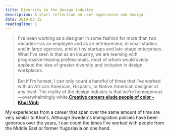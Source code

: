 ```yaml
---
title: Diversity in the design industry
description: A short reflection on user experience and design.
date: 2018-03-15
readingTime: 1
---
```


>I’ve been working as a designer in some fashion for more than two decades—as an employee and as an entrepreneur, in small studios and in large agencies, and at tiny startups and late-stage enterprises. What I’ve seen is that as an industry, we are teeming with progressive-leaning professionals, most of whom would avidly applaud the idea of greater diversity and inclusion in design workplaces.<br /><br />
But if I’m honest, I can only count a handful of times that I’ve worked with an African American, Hispanic, or Native American designer at any level. The reality of the design industry is that we’re homogenous—overwhelmingly white.**[Creative careers elude people of color - Khoi Vinh](https://qz.com/1216574/creative-careers-elude-people-of-color/)**

My experiences from a career that span over the same amount of time are very similar to Khoi's. Although Sweden's immigration policies have been generous over the years, I can count the times I've worked with people from the Middle East or former Yugoslavia on one hand.